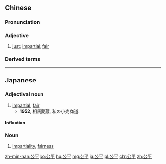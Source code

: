 ==Chinese==
{{zh-forms}}

===Pronunciation===
{{zh-pron
|m=gōngpíng
|c=gung1 ping4
|h=pfs=kûng-phìn
|mn=xm,tp,qz:kong-pîⁿ/zz,kh:kong-pêⁿ/xm,qz,zz,twv:kong-pêng
|ma=Zh-gongpíng.ogg
|cat=a
}}

===Adjective===
{{zh-adj}}

# [[just]]; [[impartial]]; [[fair]]

===Derived terms===
{{zh-der|公平秤}}

{{zh-cat|Advanced}}

----

==Japanese==
{{ja-kanjitab|こう|へい|yomi=on}}

===Adjectival noun===
{{ja-adj|infl=na|こうへい}}

# [[impartial]], [[fair]]
#* '''1952''', 相馬愛蔵, 私の小売商道:
#*: {{ja-usex|職長は部下に対してあくまで'''公平'''でなくてはならない。|しょくちょう は ぶか に たいして あくまで '''こうへい''' で なくて は ならない。|A foreman must above all be fair when dealing with subordinates.}}

====Inflection====
{{ja-na|こうへい}}

===Noun===
{{ja-noun|こうへい}}

# [[impartiality]], [[fairness]]

[[zh-min-nan:公平]]
[[ko:公平]]
[[hu:公平]]
[[mg:公平]]
[[ja:公平]]
[[pl:公平]]
[[chr:公平]]
[[zh:公平]]